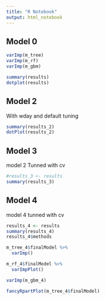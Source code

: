 ```yaml
---
title: "R Notebook"
output: html_notebook
---
```


## Model 0 
```r
varImp(m_tree)
varImp(m_rf)
varImp(m_gbm)

summary(results)
dotplot(results)
```

## Model 2
With wday and default tuning 

```r
summary(results_2)
dotPlot(results_2)
```


## Model 3 
model 2 Tunned with cv 

```r
#results_3 <- results 
summary(results_3)

```


## Model 4
model 4 tunned with cv 

```r
results_4 <- results 
summary(results_4)
results_4$methods

m_tree_4$finalModel %>% 
  varImp() 

m_rf_4$finalModel %>% 
  varImpPlot() 

varImp(m_gbm_4)
```



```r
fancyRpartPlot(m_tree_4$finalModel)
```




